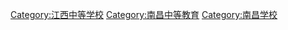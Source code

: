 [[Category:江西中等学校|Category:江西中等学校]]
[[Category:南昌中等教育|Category:南昌中等教育]]
[[Category:南昌学校|Category:南昌学校]]
